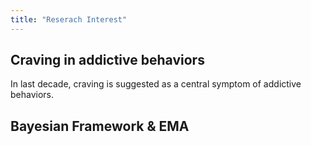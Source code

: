 ---
title: "Reserach Interest"
---

## Craving in addictive behaviors

In last decade, craving is suggested as a central symptom of addictive behaviors.  

## Bayesian Framework & EMA 
